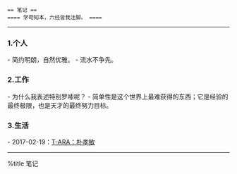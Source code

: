 
 == 笔记 ==
 ==== 学苟知本，六经皆我注脚。 ====
----

=== 1.个人 ===

- 简约明朗，自然优雅。
- 流水不争先。

=== 2.工作 ===

- 为什么我表述特别罗嗦呢？
- 简单性是这个世界上最难获得的东西；它是经验的最终极限，也是天才的最终努力目标。

=== 3.生活 ===

- 2017-02-19：[[note/n01|T-ARA：朴孝敏]]

----

%title 笔记

